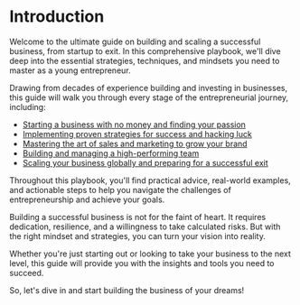 
# Introduction

Welcome to the ultimate guide on building and scaling a successful business, from startup to exit. In this comprehensive playbook, we'll dive deep into the essential strategies, techniques, and mindsets you need to master as a young entrepreneur.

Drawing from decades of experience building and investing in businesses, this guide will walk you through every stage of the entrepreneurial journey, including:

- [Starting a business with no money and finding your passion](/starting-a-business)
- [Implementing proven strategies for success and hacking luck](/winning-strategies)
- [Mastering the art of sales and marketing to grow your brand](/sales-and-marketing)
- [Building and managing a high-performing team](/building-and-managing-your-team)
- [Scaling your business globally and preparing for a successful exit](/scaling-and-exiting)

Throughout this playbook, you'll find practical advice, real-world examples, and actionable steps to help you navigate the challenges of entrepreneurship and achieve your goals.

<Callout type="warning">
Building a successful business is not for the faint of heart. It requires dedication, resilience, and a willingness to take calculated risks. But with the right mindset and strategies, you can turn your vision into reality.
</Callout>

Whether you're just starting out or looking to take your business to the next level, this guide will provide you with the insights and tools you need to succeed.

So, let's dive in and start building the business of your dreams!